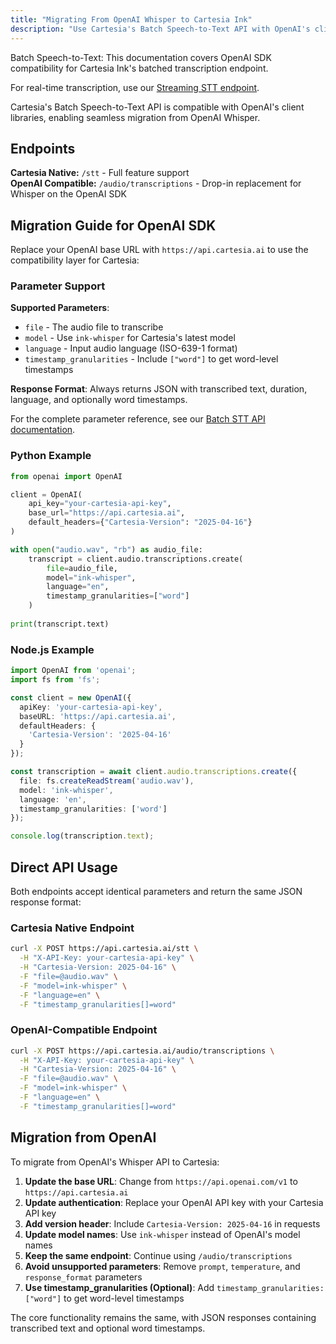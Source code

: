 ```yaml
---
title: "Migrating From OpenAI Whisper to Cartesia Ink"
description: "Use Cartesia's Batch Speech-to-Text API with OpenAI's client libraries"
---
```


<Info>
Batch Speech-to-Text: This documentation covers OpenAI SDK compatibility for Cartesia Ink's batched transcription endpoint.

For real-time transcription, use our [Streaming STT endpoint](/api-reference/stt/stt).
</Info>

Cartesia's Batch Speech-to-Text API is compatible with OpenAI's client libraries, enabling seamless migration from OpenAI Whisper.

## Endpoints

**Cartesia Native:** `/stt` - Full feature support  
**OpenAI Compatible:** `/audio/transcriptions` - Drop-in replacement for Whisper on the OpenAI SDK

## Migration Guide for OpenAI SDK

Replace your OpenAI base URL with `https://api.cartesia.ai` to use the compatibility layer for Cartesia:

### Parameter Support

**Supported Parameters**:
- `file` - The audio file to transcribe
- `model` - Use `ink-whisper` for Cartesia's latest model
- `language` - Input audio language (ISO-639-1 format)
- `timestamp_granularities` - Include `["word"]` to get word-level timestamps

**Response Format**: Always returns JSON with transcribed text, duration, language, and optionally word timestamps.

For the complete parameter reference, see our [Batch STT API documentation](/api-reference/stt/transcribe).

### Python Example

```python
from openai import OpenAI

client = OpenAI(
    api_key="your-cartesia-api-key",
    base_url="https://api.cartesia.ai",
    default_headers={"Cartesia-Version": "2025-04-16"}
)

with open("audio.wav", "rb") as audio_file:
    transcript = client.audio.transcriptions.create(
        file=audio_file,
        model="ink-whisper",
        language="en",
        timestamp_granularities=["word"]
    )
    
print(transcript.text)
```

### Node.js Example

```typescript
import OpenAI from 'openai';
import fs from 'fs';

const client = new OpenAI({
  apiKey: 'your-cartesia-api-key',
  baseURL: 'https://api.cartesia.ai',
  defaultHeaders: {
    'Cartesia-Version': '2025-04-16'
  }
});

const transcription = await client.audio.transcriptions.create({
  file: fs.createReadStream('audio.wav'),
  model: 'ink-whisper',
  language: 'en',
  timestamp_granularities: ['word']
});

console.log(transcription.text);
```

## Direct API Usage

Both endpoints accept identical parameters and return the same JSON response format:

### Cartesia Native Endpoint

```bash
curl -X POST https://api.cartesia.ai/stt \
  -H "X-API-Key: your-cartesia-api-key" \
  -H "Cartesia-Version: 2025-04-16" \
  -F "file=@audio.wav" \
  -F "model=ink-whisper" \
  -F "language=en" \
  -F "timestamp_granularities[]=word"
```

### OpenAI-Compatible Endpoint

```bash
curl -X POST https://api.cartesia.ai/audio/transcriptions \
  -H "X-API-Key: your-cartesia-api-key" \
  -H "Cartesia-Version: 2025-04-16" \
  -F "file=@audio.wav" \
  -F "model=ink-whisper" \
  -F "language=en" \
  -F "timestamp_granularities[]=word"
```

## Migration from OpenAI

To migrate from OpenAI's Whisper API to Cartesia:

1. **Update the base URL**: Change from `https://api.openai.com/v1` to `https://api.cartesia.ai`
2. **Update authentication**: Replace your OpenAI API key with your Cartesia API key
3. **Add version header**: Include `Cartesia-Version: 2025-04-16` in requests
4. **Update model names**: Use `ink-whisper` instead of OpenAI's model names
5. **Keep the same endpoint**: Continue using `/audio/transcriptions`
6. **Avoid unsupported parameters**: Remove `prompt`, `temperature`, and `response_format` parameters
7. **Use timestamp_granularities (Optional)**: Add `timestamp_granularities: ["word"]` to get word-level timestamps

The core functionality remains the same, with JSON responses containing transcribed text and optional word timestamps. 